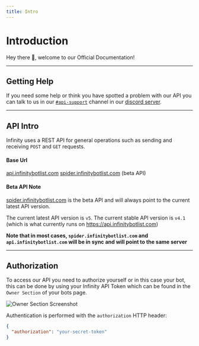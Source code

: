 ```yaml
---
title: Intro
---
```


# Introduction

Hey there 👋, welcome to our Official Documentation!

---

## Getting Help

If you need some help or think you have spotted a problem with our API you can talk to us in our 
[`#api-support`](https://discord.com/channels/758641373074423808/826363644295643136) channel in our [discord server](https://infinitybotlist.com/discord).

---

## API Intro

Infinity uses a REST API for general operations such as sending and receiving `POST` and `GET` requests.

#### Base Url

[api.infinitybotlist.com](https://api.infinitybotlist.com)
[spider.infinitybotlist.com](https://spider.infinitybotlist.com) (beta API)

#### Beta API Note

[spider.infinitybotlist.com](https://spider.infinitybotlist.com) is the beta API and will always point to the current latest API version. 

The current latest API version is ``v5``. The current stable API version is ``v4.1`` (which is what currently runs on https://api.infinitybotlist.com)

**Note that in most cases, ``spider.infinitybotlist.com`` and ``api.infinitybotlist.com`` will be in sync and will point to the same server**

---

## Authorization

To access our API you need to authorize yourself or in this case your bot, this can be done by using your Infinity API Token which can be found in the `Owner Section` of your bots page.

![Owner Section Screenshot](https://media.discordapp.net/attachments/832011830238248961/871632845821591562/image0.png)

Authentication is performed with the `authorization` HTTP header:

```json
{
  "authorization": "your-secret-token"
}
```
